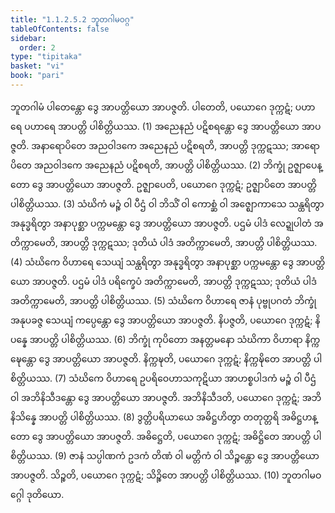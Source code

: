 ```yaml
---
title: "1.1.2.5.2 ဘူတဂါမဝဂ္ဂ"
tableOfContents: false
sidebar:
  order: 2
type: "tipitaka"
basket: "vi"
book: "pari"
---
```



<DynamicBreadcrumb />

<Division number="166" book="pari" e="ch" v="5" p="62">

<Paragraph number="396" book="pari">
ဘူတဂါမံ ပါတေန္တော ဒွေ အာပတ္တိယော အာပဇ္ဇတိ. ပါတေတိ, ပယောဂေ ဒုက္ကဋံ; ပဟာရေ ပဟာရေ အာပတ္တိ ပါစိတ္တိယဿ. (1)
</Paragraph>

<Paragraph number="397" book="pari">
အညေနညံ ပဋိစရန္တော ဒွေ အာပတ္တိယော အာပဇ္ဇတိ. အနာရောပိတေ အညဝါဒကေ အညေနညံ ပဋိစရတိ, အာပတ္တိ ဒုက္ကဋဿ; အာရောပိတေ အညဝါဒကေ အညေနညံ ပဋိစရတိ, အာပတ္တိ ပါစိတ္တိယဿ. (2)
</Paragraph>

<Paragraph number="398" book="pari">
ဘိက္ခုံ ဥဇ္ဈာပေန္တော ဒွေ အာပတ္တိယော အာပဇ္ဇတိ. ဥဇ္ဈာပေတိ, ပယောဂေ ဒုက္ကဋံ; ဥဇ္ဈာပိတေ အာပတ္တိ ပါစိတ္တိယဿ. (3)
</Paragraph>

<Paragraph number="399" book="pari">
သံဃိကံ မဉ္စံ ဝါ ပီဌံ ဝါ ဘိသိံ ဝါ ကောစ္ဆံ ဝါ အဇ္ဈောကာသေ သန္ထရိတွာ အနုဒ္ဓရိတွာ အနာပုစ္ဆာ ပက္ကမန္တော ဒွေ အာပတ္တိယော အာပဇ္ဇတိ. ပဌမံ ပါဒံ လေဍ္ဍုပါတံ အတိက္ကာမေတိ, အာပတ္တိ ဒုက္ကဋဿ; ဒုတိယံ ပါဒံ အတိက္ကာမေတိ, အာပတ္တိ ပါစိတ္တိယဿ. (4)
</Paragraph>

<Paragraph number="400" book="pari">
သံဃိကေ ဝိဟာရေ သေယျံ သန္ထရိတွာ အနုဒ္ဓရိတွာ အနာပုစ္ဆာ ပက္ကမန္တော ဒွေ အာပတ္တိယော အာပဇ္ဇတိ. ပဌမံ ပါဒံ ပရိက္ခေပံ အတိက္ကာမေတိ, အာပတ္တိ ဒုက္ကဋဿ; ဒုတိယံ ပါဒံ အတိက္ကာမေတိ, အာပတ္တိ ပါစိတ္တိယဿ. (5)
</Paragraph>

<Paragraph number="401" book="pari">
သံဃိကေ ဝိဟာရေ ဇာနံ ပုဗ္ဗုပဂတံ ဘိက္ခုံ အနုပခဇ္ဇ သေယျံ ကပ္ပေန္တော ဒွေ အာပတ္တိယော အာပဇ္ဇတိ. နိပဇ္ဇတိ, ပယောဂေ ဒုက္ကဋံ; နိပန္နေ အာပတ္တိ ပါစိတ္တိယဿ. (6)
</Paragraph>

<Paragraph number="402" book="pari">
ဘိက္ခုံ ကုပိတော အနတ္တမနော သံဃိကာ ဝိဟာရာ နိက္ကဍ္ဎေန္တော ဒွေ အာပတ္တိယော အာပဇ္ဇတိ. နိက္ကဍ္ဎတိ, ပယောဂေ ဒုက္ကဋံ; နိက္ကဍ္ဎိတေ အာပတ္တိ ပါစိတ္တိယဿ. (7)
</Paragraph>

<Paragraph number="403" book="pari">
သံဃိကေ ဝိဟာရေ ဥပရိဝေဟာသကုဋိယာ အာဟစ္စပါဒကံ မဉ္စံ ဝါ ပီဌံ ဝါ အဘိနိသီဒန္တော ဒွေ အာပတ္တိယော အာပဇ္ဇတိ. အဘိနိသီဒတိ, ပယောဂေ ဒုက္ကဋံ; အဘိနိသိန္နေ အာပတ္တိ ပါစိတ္တိယဿ. (8)
</Paragraph>

<Paragraph number="404" book="pari">
ဒွတ္တိပရိယာယေ အဓိဋ္ဌဟိတွာ တတုတ္တရိ အဓိဋ္ဌဟန္တော ဒွေ အာပတ္တိယော အာပဇ္ဇတိ. အဓိဋ္ဌေတိ, ပယောဂေ ဒုက္ကဋံ; အဓိဋ္ဌိတေ အာပတ္တိ ပါစိတ္တိယဿ. (9)
</Paragraph>

<Paragraph number="405" book="pari">
ဇာနံ သပ္ပါဏကံ ဥဒကံ တိဏံ ဝါ မတ္တိကံ ဝါ သိဉ္စန္တော ဒွေ အာပတ္တိယော အာပဇ္ဇတိ. သိဉ္စတိ, ပယောဂေ ဒုက္ကဋံ; သိဉ္စိတေ အာပတ္တိ ပါစိတ္တိယဿ. (10)

</Paragraph>
</Division>

<Paragraph number="406" type="center" book="pari">
ဘူတဂါမဝဂ္ဂေါ ဒုတိယော.
</Paragraph>